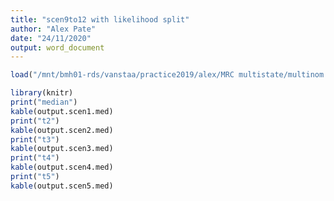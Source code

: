 ```yaml
---
title: "scen9to12 with likelihood split"
author: "Alex Pate"
date: "24/11/2020"
output: word_document
---
```


```r
load("/mnt/bmh01-rds/vanstaa/practice2019/alex/MRC multistate/multinom results Table1v2.RData")

library(knitr)
print("median")
kable(output.scen1.med)
print("t2")
kable(output.scen2.med)
print("t3")
kable(output.scen3.med)
print("t4")
kable(output.scen4.med)
print("t5")
kable(output.scen5.med)
```
